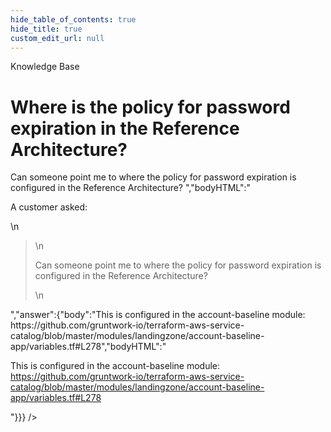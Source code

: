 ```yaml
---
hide_table_of_contents: true
hide_title: true
custom_edit_url: null
---
```



<CenterLayout>
<span className="searchCategory">Knowledge Base</span>
<h1>Where is the policy for password expiration in the Reference Architecture?</h1>
<GitHub discussion={{"id":"D_kwDOF8slf84AOcXA","number":126,"author":{"login":"zackproser"},"title":"Where is the policy for password expiration in the Reference Architecture?","body":"A customer asked: \r\n> Can someone point me to where the policy for password expiration is configured in the Reference Architecture? ","bodyHTML":"<p dir=\"auto\">A customer asked:</p>\n<blockquote>\n<p dir=\"auto\">Can someone point me to where the policy for password expiration is configured in the Reference Architecture?</p>\n</blockquote>","answer":{"body":"This is configured in the account-baseline module: https://github.com/gruntwork-io/terraform-aws-service-catalog/blob/master/modules/landingzone/account-baseline-app/variables.tf#L278","bodyHTML":"<p dir=\"auto\">This is configured in the account-baseline module: <a href=\"https://github.com/gruntwork-io/terraform-aws-service-catalog/blob/master/modules/landingzone/account-baseline-app/variables.tf#L278\">https://github.com/gruntwork-io/terraform-aws-service-catalog/blob/master/modules/landingzone/account-baseline-app/variables.tf#L278</a></p>"}}} />

</CenterLayout>
  

<!-- ##DOCS-SOURCER-START
{
  "sourcePlugin": "github-discussions",
  "hash": "8494ff21723357a440968344f240c4a8"
}
##DOCS-SOURCER-END -->

